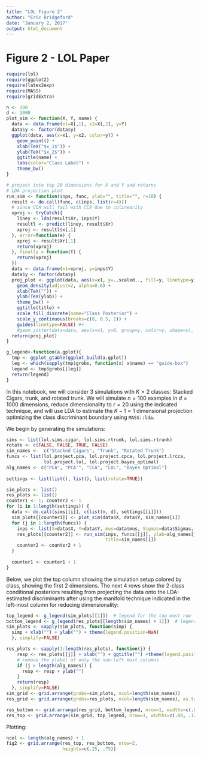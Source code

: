 ```yaml
---
title: "LOL Figure 2"
author: "Eric Bridgeford"
date: "January 2, 2017"
output: html_document
---
```


# Figure 2 - LOL Paper

```r
require(lol)
require(ggplot2)
require(latex2exp)
require(MASS)
require(gridExtra)

n <- 200
d <- 1000
plot_sim <- function(X, Y, name) {
  data <- data.frame(x1=X[,1], x2=X[,2], y=Y)
  data$y <- factor(data$y)
  ggplot(data, aes(x=x1, y=x2, color=y)) +
    geom_point() +
    xlab(TeX("$x_1$")) +
    ylab(TeX("$x_2$")) +
    ggtitle(name) +
    labs(color="Class Label") +
    theme_bw()
}

# project into top 20 dimensions for X and Y and returns
# LDA projection plot
run_sim <- function(inps, func, ylab="", title="", r=10) {
  result <- do.call(func, c(inps, list(r=4)))
  # since CCA will fail with CCA due to colinearity
  xproj <- tryCatch({
    liney <- lda(result$Xr, inps$Y)
    resultl <- predict(liney, result$Xr)
    xproj <- resultl$x[,1]
  }, error=function(e) {
    xproj <- result$Xr[,1]
    return(xproj)
  }, finally = function(f) {
    return(xproj)
  })
  data <- data.frame(x1=xproj, y=inps$Y)
  data$y <- factor(data$y)
  proj_plot <- ggplot(data, aes(x=x1, y=..scaled.., fill=y, linetype=y)) +
    geom_density(adjust=2, alpha=0.6) +
    xlab(TeX("")) +
    ylab(TeX(ylab)) +
    theme_bw() +
    ggtitle(title) +
    scale_fill_discrete(name="Class Posterior") +
    scale_y_continuous(breaks=c(0, 0.5, 1)) +
    guides(linetype=FALSE) #+
    #geom_jitter(data=data, aes(x=x1, y=0, group=y, color=y, shape=y), position = position_jitter(width=0, height=0.2))
  return(proj_plot)
}

g_legend<-function(a.gplot){
  tmp <- ggplot_gtable(ggplot_build(a.gplot))
  leg <- which(sapply(tmp$grobs, function(x) x$name) == "guide-box")
  legend <- tmp$grobs[[leg]]
  return(legend)
}
```

In this notebook, we will consider 3 simulations with $K=2$ classes: Stacked Cigars, trunk, and rotated trunk. We will simulate $n=100$ examples in $d=1000$ dimensions, reduce dimensionality to $r=20$ using the indicated technique, and will use LDA to estimate the $K-1=1$ dimensional projection optimizing the class discriminant boundary using `MASS::lda`.

We begin by generating the simulations:

```r
sims <- list(lol.sims.cigar, lol.sims.rtrunk, lol.sims.rtrunk)
rotate <- c(FALSE, FALSE, TRUE, FALSE)
sim_names <-  c("Stacked Cigars", "Trunk", "Rotated Trunk")
funcs <- list(lol.project.pca, lol.project.cpca, lol.project.lrcca,
              lol.project.lol, lol.project.bayes_optimal)
alg_names <- c("PCA", "PCA'", "CCA", "LOL", "Bayes Optimal")
  
settings <- list(list(), list(), list(rotate=TRUE))

sim_plots <- list()
res_plots <- list()
counter1 <- 1; counter2 <- 1
for (i in 1:length(settings)) {
  data <- do.call(sims[[i]], c(list(n, d), settings[[i]]))
  sim_plots[[counter1]] <- plot_sim(data$X, data$Y, sim_names[i])
  for (j in 1:length(funcs)) {
    inps <- list(X=data$X, Y=data$Y, mus=data$mus, Sigmas=data$Sigmas, priors=data$priors)
    res_plots[[counter2]] <- run_sim(inps, funcs[[j]], ylab=alg_names[j],
                                     title=sim_names[i])
    counter2 <- counter2 + 1
  }
  
  counter1 <- counter1 + 1
}
```

Below, we plot the top column showing the simulation setup colored by class, showing the first 2 dimensions. The next 4 rows show the 2-class conditional posteriors resulting from projecting the data onto the LDA-estimated discriminants after using the manifold technique indicated in the left-most column for reducing dimensionality:

```r
top_legend <- g_legend(sim_plots[[1]])  # legend for the top most row
bottom_legend <- g_legend(res_plots[[length(sim_names) + 1]])  # legend for the rest of the examples
sim_plots <- sapply(sim_plots, function(simp) {
  simp + xlab("") + ylab("") + theme(legend.position=NaN)
  }, simplify=FALSE)

res_plots <- sapply(1:length(res_plots), function(j) {
    resp <- res_plots[[j]] + xlab("") + ggtitle("") +theme(legend.position=NaN)
    # remove the ylabel of only the non-left most columns
    if (j > length(alg_names)) {
      resp <- resp + ylab("")
    }
    return(resp)
  }, simplify=FALSE)
sim_grid <- grid.arrange(grobs=sim_plots, ncol=length(sim_names))
res_grid <- grid.arrange(grobs=res_plots, ncol=length(sim_names), as.table=FALSE)

res_bottom <- grid.arrange(res_grid, bottom_legend, nrow=1, widths=c(.88, .12))
res_top <- grid.arrange(sim_grid, top_legend, nrow=1, widths=c(.88, .12))
```

Plotting:

```r
ncol <- length(alg_names) + 1
fig2 <- grid.arrange(res_top, res_bottom, nrow=2,
                     heights=c(.25, .75))
```
